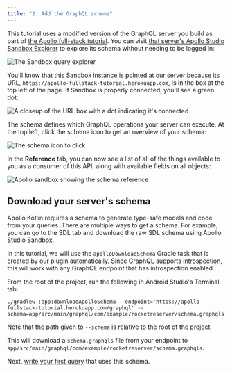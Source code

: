 ```yaml
---
title: "2. Add the GraphQL schema"
---
```


This tutorial uses a modified version of the GraphQL server you build as part of [the Apollo full-stack tutorial](https://www.apollographql.com/docs/tutorial/introduction/). You can visit [that server's Apollo Studio Sandbox Explorer](https://studio.apollographql.com/sandbox/explorer?endpoint=https%3A%2F%2Fapollo-fullstack-tutorial.herokuapp.com/graphql) to explore its schema without needing to be logged in:

<img src="images/sandbox_landing.png" alt="The Sandbox query explorer" class="screenshot"/>

You'll know that this Sandbox instance is pointed at our server because its URL, `https://apollo-fullstack-tutorial.herokuapp.com`, is in the box at the top left of the page. If Sandbox is properly connected, you'll see a green dot:

<img src="images/sandbox_green_dot.png" alt="A closeup of the URL box with a dot indicating it's connected" class="screenshot"/>

The schema defines which GraphQL operations your server can execute. At the top left, click the schema icon to get an overview of your schema:

<img src="images/schema_icon.png" alt="The schema icon to click" class="screenshot"/>

In the **Reference** tab, you can now see a list of all of the things available to you as a consumer of this API, along with available fields on all objects:

<img src="images/sandbox_schema_reference.png" alt="Apollo sandbox showing the schema reference" class="screenshot"/>

## Download your server's schema

Apollo Kotlin requires a schema to generate type-safe models and code from your queries. There are multiple ways to get a schema. For example, you can go to the SDL tab and download the raw SDL schema using Apollo Studio Sandbox.

In this tutorial, we will use the `apolloDownloadSchema` Gradle task that is created by our plugin automatically. Since GraphQL supports [introspection](https://graphql.org/learn/introspection/), this will work with any GraphQL endpoint that has introspection enabled.

From the root of the project, run the following in Android Studio's Terminal tab:

```shell title="(shell)"
./gradlew :app:downloadApolloSchema --endpoint='https://apollo-fullstack-tutorial.herokuapp.com/graphql' --schema=app/src/main/graphql/com/example/rocketreserver/schema.graphqls
```

Note that the path given to `--schema` is relative to the root of the project.

This will download a `schema.graphqls` file from your endpoint to `app/src/main/graphql/com/example/rocketreserver/schema.graphqls`.

Next, [write your first query](03-write-your-first-query) that uses this schema.
